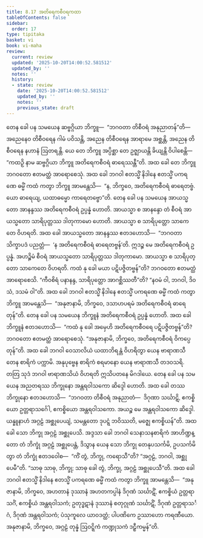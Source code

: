 ```yaml
---
title: 8.17 အတိရေကစီဝရကထာ
tableOfContents: false
sidebar:
  order: 17
type: tipitaka
basket: vi
book: vi-maha
review:
  current: review
  updated: '2025-10-20T14:00:52.581512'
  updated_by: ''
  notes: ''
  history:
  - state: review
    date: '2025-10-20T14:00:52.581512'
    updated_by: ''
    notes: ''
    previous_state: draft
---
```



<DynamicBreadcrumb />


<ReviewStatus review={frontmatter.review} showDetails={true} />

<HypothesisAnnotation frontmatter={frontmatter} />

<Division number="347" book="vi-maha" e="ch" v="3" p="402">

<Paragraph number="1646" book="vi-maha">
တေန ခေါ ပန သမယေန ဆဗ္ဗဂ္ဂိယာ ဘိက္ခူ—  “ဘဂဝတာ တိစီဝရံ အနုညာတန်”တိ—  အညေနေဝ တိစီဝရေန ဂါမံ ပဝိသန္တိ, အညေန တိစီဝရေန အာရာမေ အစ္ဆန္တိ, အညေန တိစီဝရေန နဟာနံ ဩတရန္တိ. ယေ တေ ဘိက္ခူ အပ္ပိစ္ဆာ တေ ဥဇ္ဈာယန္တိ ခိယျန္တိ ဝိပါစေန္တိ—  “ကထဉှိ နာမ ဆဗ္ဗဂ္ဂိယာ ဘိက္ခူ အတိရေကစီဝရံ ဓာရေဿန္တီ”တိ. အထ ခေါ တေ ဘိက္ခူ ဘဂဝတော ဧတမတ္ထံ အာရောစေသုံ. အထ ခေါ ဘဂဝါ ဧတသ္မိံ နိဒါနေ ဧတသ္မိံ ပကရဏေ ဓမ္မိံ ကထံ ကတွာ ဘိက္ခူ အာမန္တေသိ—  “န, ဘိက္ခဝေ, အတိရေကစီဝရံ ဓာရေတဗ္ဗံ. ယော ဓာရေယျ, ယထာဓမ္မော ကာရေတဗ္ဗော”တိ.
</Paragraph>

<Paragraph number="1647" book="vi-maha">
တေန ခေါ ပန သမယေန အာယသ္မတော အာနန္ဒဿ အတိရေကစီဝရံ ဥပ္ပန္နံ ဟောတိ. အာယသ္မာ စ အာနန္ဒော တံ စီဝရံ အာယသ္မတော သာရိပုတ္တဿ ဒါတုကာမော ဟောတိ. အာယသ္မာ စ သာရိပုတ္တော သာကေတေ ဝိဟရတိ. အထ ခေါ အာယသ္မတော အာနန္ဒဿ ဧတဒဟောသိ—  “ဘဂဝတာ သိက္ခာပဒံ ပညတ္တံ—  ‘န အတိရေကစီဝရံ ဓာရေတဗ္ဗန်’တိ. ဣဒဉ္စ မေ အတိရေကစီဝရံ ဥပ္ပန္နံ. အဟဉ္စိမံ စီဝရံ အာယသ္မတော သာရိပုတ္တဿ ဒါတုကာမော. အာယသ္မာ စ သာရိပုတ္တော သာကေတေ ဝိဟရတိ. ကထံ နု ခေါ မယာ ပဋိပဇ္ဇိတဗ္ဗန်”တိ? ဘဂဝတော ဧတမတ္ထံ အာရောစေသိ. “ကီဝစိရံ ပနာနန္ဒ, သာရိပုတ္တော အာဂစ္ဆိဿတီ”တိ? “နဝမံ ဝါ, ဘဂဝါ, ဒိဝသံ, ဒသမံ ဝါ”တိ. အထ ခေါ ဘဂဝါ ဧတသ္မိံ နိဒါနေ ဧတသ္မိံ ပကရဏေ ဓမ္မိံ ကထံ ကတွာ ဘိက္ခူ အာမန္တေသိ—  “အနုဇာနာမိ, ဘိက္ခဝေ, ဒသာဟပရမံ အတိရေကစီဝရံ ဓာရေတုန်”တိ.
</Paragraph>

<Paragraph number="1648" book="vi-maha">
တေန ခေါ ပန သမယေန ဘိက္ခူနံ အတိရေကစီဝရံ ဥပ္ပန္နံ ဟောတိ. အထ ခေါ ဘိက္ခူနံ ဧတဒဟောသိ—  “ကထံ နု ခေါ အမှေဟိ အတိရေကစီဝရေ ပဋိပဇ္ဇိတဗ္ဗန်”တိ? ဘဂဝတော ဧတမတ္ထံ အာရောစေသုံ. “အနုဇာနာမိ, ဘိက္ခဝေ, အတိရေကစီဝရံ ဝိကပ္ပေတုန်”တိ.
</Paragraph>

</Division>
<Division number="348" book="vi-maha" e="ch" v="3" p="403">

<Paragraph number="1649" book="vi-maha">
အထ ခေါ ဘဂဝါ ဝေသာလိယံ ယထာဘိရန္တံ ဝိဟရိတွာ ယေန ဗာရာဏသီ တေန စာရိကံ ပက္ကာမိ. အနုပုဗ္ဗေန စာရိကံ စရမာနော ယေန ဗာရာဏသီ တဒဝသရိ. တတြ သုဒံ ဘဂဝါ ဗာရာဏသိယံ ဝိဟရတိ ဣသိပတနေ မိဂဒါယေ. တေန ခေါ ပန သမယေန အညတရဿ ဘိက္ခုနော အန္တရဝါသကော ဆိဒ္ဒေါ ဟောတိ. အထ ခေါ တဿ ဘိက္ခုနော ဧတဒဟောသိ—  “ဘဂဝတာ တိစီဝရံ အနုညာတံ—  ဒိဂုဏာ သင်္ဃာဋိ, ဧကစ္စိယော ဥတ္တရာသင်္ဂေါ, ဧကစ္စိယော အန္တရဝါသကော. အယဉ္စ မေ အန္တရဝါသကော ဆိဒ္ဒေါ. ယန္နူနာဟံ အဂ္ဂဠံ အစ္ဆုပေယျံ, သမန္တတော ဒုပဋ္ဋံ ဘဝိဿတိ, မဇ္ဈေ ဧကစ္စိယန်”တိ. အထ ခေါ သော ဘိက္ခု အဂ္ဂဠံ အစ္ဆုပေသိ. အဒ္ဒသာ ခေါ ဘဂဝါ သေနာသနစာရိကံ အာဟိဏ္ဍန္တော တံ ဘိက္ခုံ အဂ္ဂဠံ အစ္ဆုပေန္တံ, ဒိသွာန ယေန သော ဘိက္ခု တေနုပသင်္ကမိ, ဥပသင်္ကမိတွာ တံ ဘိက္ခုံ ဧတဒဝေါစ—  “ကိံ တွံ, ဘိက္ခု, ကရောသီ”တိ? “အဂ္ဂဠံ, ဘဂဝါ, အစ္ဆုပေမီ”တိ. “သာဓု သာဓု, ဘိက္ခု; သာဓု ခေါ တွံ, ဘိက္ခု, အဂ္ဂဠံ အစ္ဆုပေသီ”တိ.
</Paragraph>

<Paragraph number="1650" book="vi-maha">
အထ ခေါ ဘဂဝါ ဧတသ္မိံ နိဒါနေ ဧတသ္မိံ ပကရဏေ ဓမ္မိံ ကထံ ကတွာ ဘိက္ခူ အာမန္တေသိ—  “အနုဇာနာမိ, ဘိက္ခဝေ, အဟတာနံ ဒုဿာနံ အဟတကပ္ပါနံ ဒိဂုဏံ သင်္ဃာဋိံ, ဧကစ္စိယံ ဥတ္တရာသင်္ဂံ, ဧကစ္စိယံ အန္တရဝါသကံ; ဥတုဒ္ဓဋာနံ ဒုဿာနံ စတုဂ္ဂုဏံ သင်္ဃာဋိံ, ဒိဂုဏံ ဥတ္တရာသင်္ဂံ, ဒိဂုဏံ အန္တရဝါသကံ; ပံသုကူလေ ယာဝဒတ္ထံ; ပါပဏိကေ ဥဿာဟော ကရဏီယော. အနုဇာနာမိ, ဘိက္ခဝေ, အဂ္ဂဠံ တုန္နံ ဩဝဋ္ဋိကံ ကဏ္ဍုသကံ ဒဠှီကမ္မန်”တိ.
</Paragraph>
</Division>